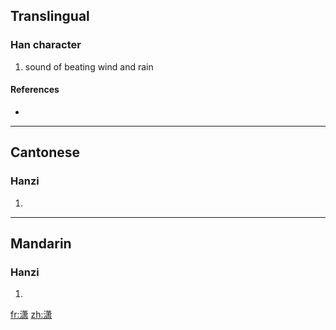 {{also|瀟}}
==Translingual==

===Han character===
{{Han char|rn=85|rad=水|as=11|sn=14|four=|canj=水廿中X (ETLX), X水廿中X (XETLX)}}

# sound of beating wind and rain

====References====
* {{Han ref|kx=0652.321|hdz=31716.040|uh=6F47|ud=28487}}

----

==Cantonese==

===Hanzi===
{{yue-hanzi|jyut=|y=siu1|tra=瀟}}

# {{defn|Cantonese|sort=水11}}

----

==Mandarin==

===Hanzi===
{{cmn-hanzi|tra=瀟|pin=[[xiāo]] ([[xiao1]])|wg=hsiao<sup>1</sup>}}

# {{defn|Mandarin|sort=水11}}

[[fr:潇]]
[[zh:潇]]
